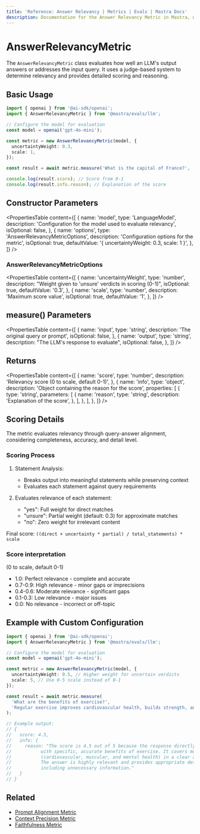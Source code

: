 ```yaml
---
title: 'Reference: Answer Relevancy | Metrics | Evals | Mastra Docs'
description: Documentation for the Answer Relevancy Metric in Mastra, which evaluates how well LLM outputs address the input query.
---
```


# AnswerRelevancyMetric

The `AnswerRelevancyMetric` class evaluates how well an LLM's output answers or addresses the input query. It uses a judge-based system to determine relevancy and provides detailed scoring and reasoning.

## Basic Usage

```typescript
import { openai } from '@ai-sdk/openai';
import { AnswerRelevancyMetric } from '@mastra/evals/llm';

// Configure the model for evaluation
const model = openai('gpt-4o-mini');

const metric = new AnswerRelevancyMetric(model, {
  uncertaintyWeight: 0.3,
  scale: 1,
});

const result = await metric.measure('What is the capital of France?', 'Paris is the capital of France.');

console.log(result.score); // Score from 0-1
console.log(result.info.reason); // Explanation of the score
```

## Constructor Parameters

<PropertiesTable
  content={[
    {
      name: 'model',
      type: 'LanguageModel',
      description: 'Configuration for the model used to evaluate relevancy',
      isOptional: false,
    },
    {
      name: 'options',
      type: 'AnswerRelevancyMetricOptions',
      description: 'Configuration options for the metric',
      isOptional: true,
      defaultValue: '{ uncertaintyWeight: 0.3, scale: 1 }',
    },
  ]}
/>

### AnswerRelevancyMetricOptions

<PropertiesTable
  content={[
    {
      name: 'uncertaintyWeight',
      type: 'number',
      description: "Weight given to 'unsure' verdicts in scoring (0-1)",
      isOptional: true,
      defaultValue: '0.3',
    },
    {
      name: 'scale',
      type: 'number',
      description: 'Maximum score value',
      isOptional: true,
      defaultValue: '1',
    },
  ]}
/>

## measure() Parameters

<PropertiesTable
  content={[
    {
      name: 'input',
      type: 'string',
      description: 'The original query or prompt',
      isOptional: false,
    },
    {
      name: 'output',
      type: 'string',
      description: "The LLM's response to evaluate",
      isOptional: false,
    },
  ]}
/>

## Returns

<PropertiesTable
  content={[
    {
      name: 'score',
      type: 'number',
      description: 'Relevancy score (0 to scale, default 0-1)',
    },
    {
      name: 'info',
      type: 'object',
      description: 'Object containing the reason for the score',
      properties: [
        {
          type: 'string',
          parameters: [
            {
              name: 'reason',
              type: 'string',
              description: 'Explanation of the score',
            },
          ],
        },
      ],
    },
  ]}
/>

## Scoring Details

The metric evaluates relevancy through query-answer alignment, considering completeness, accuracy, and detail level.

### Scoring Process

1. Statement Analysis:

   - Breaks output into meaningful statements while preserving context
   - Evaluates each statement against query requirements

2. Evaluates relevance of each statement:
   - "yes": Full weight for direct matches
   - "unsure": Partial weight (default: 0.3) for approximate matches
   - "no": Zero weight for irrelevant content

Final score: `((direct + uncertainty * partial) / total_statements) * scale`

### Score interpretation

(0 to scale, default 0-1)

- 1.0: Perfect relevance - complete and accurate
- 0.7-0.9: High relevance - minor gaps or imprecisions
- 0.4-0.6: Moderate relevance - significant gaps
- 0.1-0.3: Low relevance - major issues
- 0.0: No relevance - incorrect or off-topic

## Example with Custom Configuration

```typescript
import { openai } from '@ai-sdk/openai';
import { AnswerRelevancyMetric } from '@mastra/evals/llm';

// Configure the model for evaluation
const model = openai('gpt-4o-mini');

const metric = new AnswerRelevancyMetric(model, {
  uncertaintyWeight: 0.5, // Higher weight for uncertain verdicts
  scale: 5, // Use 0-5 scale instead of 0-1
});

const result = await metric.measure(
  'What are the benefits of exercise?',
  'Regular exercise improves cardiovascular health, builds strength, and boosts mental wellbeing.',
);

// Example output:
// {
//   score: 4.5,
//   info: {
//     reason: "The score is 4.5 out of 5 because the response directly addresses the query
//           with specific, accurate benefits of exercise. It covers multiple aspects
//           (cardiovascular, muscular, and mental health) in a clear and concise manner.
//           The answer is highly relevant and provides appropriate detail without
//           including unnecessary information."
//   }
// }
```

## Related

- [Prompt Alignment Metric](./prompt-alignment)
- [Context Precision Metric](./context-precision)
- [Faithfulness Metric](./faithfulness)

